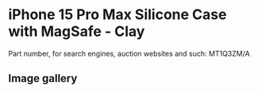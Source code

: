 # iPhone 15 Pro Max Silicone Case with MagSafe - Clay

Part number, for search engines, auction websites and such: MT1Q3ZM/A

## Image gallery

<div style={{ width: "768px" }}>
  <GalleryComponent
    images={[
      {
        original: "/everysource/MT1Q3",
        thumbnail: "/everypreview/MT1Q3",
      },
      {
        original: "/everysource/MT1Q3_AV1",
        thumbnail: "/everypreview/MT1Q3_AV1",
      },
      {
        original: "/everysource/MT1Q3_AV2",
        thumbnail: "/everypreview/MT1Q3_AV2",
      },
      {
        original: "/everysource/MT1Q3_AV3",
        thumbnail: "/everypreview/MT1Q3_AV3",
      }
    ]}
  />
</div>